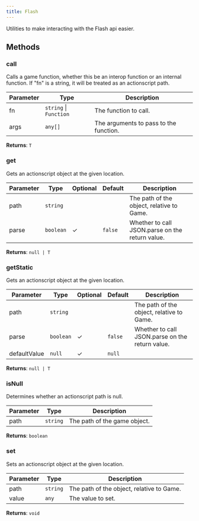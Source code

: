 ```yaml
---
title: Flash
---
```



Utilities to make interacting with the Flash api easier.


## Methods

### call

Calls a game function, whether this be an interop function or an internal function. If "fn" is a string, it will be treated as an actionscript path.

| Parameter | Type | Description |
|-----------|------|-------------|
| fn | `string` \| `Function` | The function to call. |
| args | `any[]` | The arguments to pass to the function. |


**Returns**: `T`

### get

Gets an actionscript object at the given location.

| Parameter | Type | Optional | Default | Description |
|-----------|------|----------|---------|-------------|
| path | `string` |  |  | The path of the object, relative to Game. |
| parse | `boolean` | ✓ | `false` | Whether to call JSON.parse on the return value. |


**Returns**: `null | T`

### getStatic

Gets an actionscript object at the given location.

| Parameter | Type | Optional | Default | Description |
|-----------|------|----------|---------|-------------|
| path | `string` |  |  | The path of the object, relative to Game. |
| parse | `boolean` | ✓ | `false` | Whether to call JSON.parse on the return value. |
| defaultValue | `null` | ✓ | `null` |  |


**Returns**: `null | T`

### isNull

Determines whether an actionscript path is null.

| Parameter | Type | Description |
|-----------|------|-------------|
| path | `string` | The path of the game object. |


**Returns**: `boolean`

### set

Sets an actionscript object at the given location.

| Parameter | Type | Description |
|-----------|------|-------------|
| path | `string` | The path of the object, relative to Game. |
| value | `any` | The value to set. |


**Returns**: `void`
